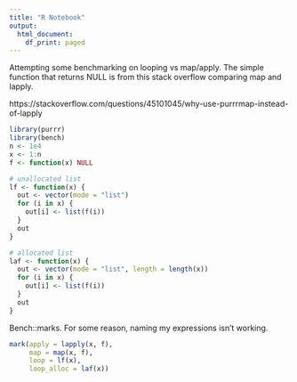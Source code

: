 ```yaml
---
title: "R Notebook"
output:
  html_document:
    df_print: paged
---
```


Attempting some benchmarking on looping vs map/apply. The simple function that returns NULL is from this stack overflow comparing map and lapply.

https://stackoverflow.com/questions/45101045/why-use-purrrmap-instead-of-lapply

```r
library(purrr)
library(bench)
n <- 1e4
x <- 1:n
f <- function(x) NULL

# unallocated list
lf <- function(x) {
  out <- vector(mode = "list")
  for (i in x) {
    out[i] <- list(f(i))
  }
  out
}

# allocated list
laf <- function(x) {
  out <- vector(mode = "list", length = length(x))
  for (i in x) {
    out[i] <- list(f(i))
  }
  out
}
```

Bench::marks. For some reason, naming my expressions isn't working. 

```r
mark(apply = lapply(x, f), 
     map = map(x, f),
     loop = lf(x),
     loop_alloc = laf(x))
```

